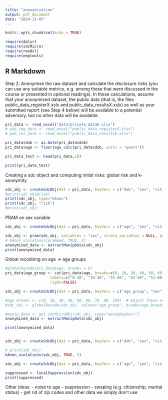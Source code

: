 ```yaml
---
title: "anonymization"
output: pdf_document
date: "2024-11-05"
---
```


```r
knitr::opts_chunk$set(echo = TRUE)
```

```r
require(dplyr)  
require(sdcMicro)
require(readxl)
require(eeptools)
```

## R Markdown

Step 2: Anonymise the raw dataset and calculate the disclosure risks (you can use any suitable metrics, e.g. among these that were discussed in the course or presented in optional readings). In these calculations, assume that your anonymised dataset, the public data (that is, the files public_data_registerX.xslx and public_data_resultsX.xslx) as well as your submitted report (see Step 4 below) will be available to a potential adversary, but no other data will be available.

```r
pri_data <- read_excel("data/private_dataE.xlsx")
# pub_reg_data <- read_excel("public_data_registerE.xlsx")
# pub_res_data <- read_excel("public_data_resultsE.xlsx")

pri_data$dob <- as.Date(pri_data$dob)
pri_data$age <- floor(age_calc(pri_data$dob, units = "years"))

pri_data_test <- head(pri_data,10)

print(pri_data_test)
```
Creating a sdc object and computing initial risks: global risk and k-anonymity 
```r
sdc_obj <- createSdcObj(dat = pri_data, keyVars = c("dob", "sex", "citizenship", "marital_status"))
#print(sdc_obj@risk)
print(sdc_obj, type="kAnon")
print(sdc_obj, "risk")
#print(sdc_obj)
```
PRAM on sex variable 
```r
sdc_obj <- createSdcObj(dat = pri_data, keyVars = c("age", "sex", "citizenship", "marital_status"))

sdc_obj <- pram(sdc_obj, variables = "sex", strata_variables = NULL, pd = 0.8, alpha = 0.5)
# kAnon_violations(prammed, TRUE, 2)
anonymized_data <- extractManipData(sdc_obj)
print(anonymized_data)

```

Global recodinng on age -> age groups 
```r
#globalRecode(pri_data$age, breaks = 6)
pri_data$age_group <- cut(pri_data$age, breaks=c(0, 18, 30, 40, 50, 60, 70, 80, 100), 
                    labels=c("0-18", "19-30", "31-40", "41-50", "51-60", "61-70", "71-80", "81+"), 
                    right=FALSE)

sdc_obj <- createSdcObj(dat = pri_data, keyVars = c("age_group", "sex", "citizenship", "marital_status"))

#age_breaks <- c(0, 18, 30, 40, 50, 60, 70, 80, 100)  # Adjust these as needed
#sdc_obj <- globalRecode(sdc_obj, column="age_group", breaks=age_breaks, labels=c("0-18", "19-30", "31-40", "41-50", "51-60", "61-70", "71-80", "81+"))

#manip_data <- get.sdcMicroObj(sdc_obj, type="manipKeyVars")
anonymized_data <- extractManipData(sdc_obj)

print(anonymized_data)



```

```r
sdc_obj <- createSdcObj(dat = pri_data, keyVars = c("dob", "sex", "citizenship", "marital_status"))

# print(sdc_obj)
kAnon_violations(sdc_obj, TRUE, 5)
```
```r
sdc_obj <- createSdcObj(dat = pri_data, keyVars = c("age", "sex", "citizenship", "marital_status"))

suppressed <- localSuppression(sdc_obj)
print(suppressed)
```

Other ideas:
- noise to age
- suppression
- swaping (e.g. citizenship, marital status)
- get rid of zip codes and other data we simply don't use

